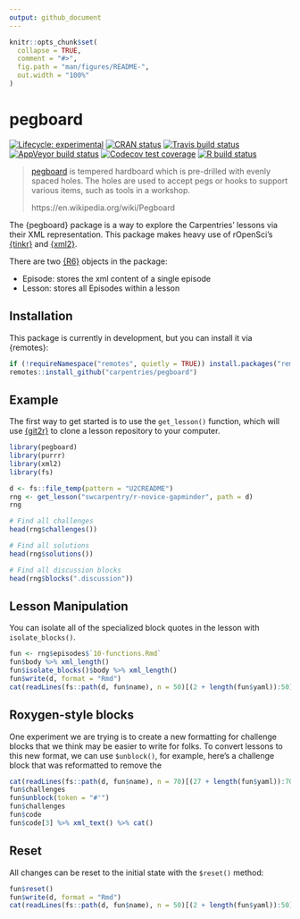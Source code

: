 ```yaml
---
output: github_document
---
```


<!-- README.md is generated from README.Rmd. Please edit that file -->

```r
knitr::opts_chunk$set(
  collapse = TRUE,
  comment = "#>",
  fig.path = "man/figures/README-",
  out.width = "100%"
)
```

# pegboard

<!-- badges: start -->
[![Lifecycle: experimental](https://img.shields.io/badge/lifecycle-experimental-orange.svg)](https://www.tidyverse.org/lifecycle/#experimental)
[![CRAN status](https://www.r-pkg.org/badges/version/pegboard)](https://CRAN.R-project.org/package=pegboard)
[![Travis build status](https://travis-ci.com/carpentries/pegboard.svg?branch=main)](https://travis-ci.com/carpentries/pegboard)
[![AppVeyor build status](https://ci.appveyor.com/api/projects/status/github/carpentries/pegboard?branch=main&svg=true)](https://ci.appveyor.com/project/carpentries/pegboard)
[![Codecov test coverage](https://codecov.io/gh/carpentries/pegboard/branch/main/graph/badge.svg)](https://codecov.io/gh/carpentries/pegboard?branch=main)
[![R build status](https://github.com/carpentries/pegboard/workflows/R-CMD-check/badge.svg)](https://github.com/carpentries/pegboard/actions)
<!-- badges: end -->

> [pegboard] is tempered hardboard which is pre-drilled with evenly spaced
> holes. The holes are used to accept pegs or hooks to support various items,
> such as tools in a workshop.
>
> https://en.wikipedia.org/wiki/Pegboard

The {pegboard} package is a way to explore the Carpentries' lessons via their
XML representation. This package makes heavy use of rOpenSci's [{tinkr}](https://docs.ropensci.org/tinkr/) and [{xml2}](https://cran.r-project.org/package=xml2). 

There are two [{R6}](https://cran.r-project.org/package=R6) objects in the
package:

 - Episode: stores the xml content of a single episode
 - Lesson: stores all Episodes within a lesson

## Installation

This package is currently in development, but you can install it via {remotes}:

``` r
if (!requireNamespace("remotes", quietly = TRUE)) install.packages("remotes")
remotes::install_github("carpentries/pegboard")
```

## Example
 
The first way to get started is to use the `get_lesson()` function, which will
use [{git2r}](https://cran.r-project.org/package=git2r) to clone a lesson 
repository to your computer. 

```r
library(pegboard)
library(purrr)
library(xml2)
library(fs)

d <- fs::file_temp(pattern = "U2CREADME")
rng <- get_lesson("swcarpentry/r-novice-gapminder", path = d)
rng

# Find all challenges
head(rng$challenges())

# Find all solutions
head(rng$solutions())

# Find all discussion blocks
head(rng$blocks(".discussion"))
```

## Lesson Manipulation

You can isolate all of the specialized block quotes in the lesson with
`isolate_blocks()`. 

```r
fun <- rng$episodes$`10-functions.Rmd`
fun$body %>% xml_length()
fun$isolate_blocks()$body %>% xml_length()
fun$write(d, format = "Rmd")
cat(readLines(fs::path(d, fun$name), n = 50)[(2 + length(fun$yaml)):50], sep = "\n")
```

## Roxygen-style blocks

One experiment we are trying is to create a new formatting for challenge blocks
that we think may be easier to write for folks. To convert lessons to this new
format, we can use `$unblock()`, for example, here's a challenge block that 
was reformatted to remove the 

```r
cat(readLines(fs::path(d, fun$name), n = 70)[(27 + length(fun$yaml)):70], sep = "\n")
fun$challenges
fun$unblock(token = "#'")
fun$challenges
fun$code
fun$code[3] %>% xml_text() %>% cat()
```


## Reset

All changes can be reset to the initial state with the `$reset()` method:

```r
fun$reset()
fun$write(d, format = "Rmd")
cat(readLines(fs::path(d, fun$name), n = 50)[(2 + length(fun$yaml)):50], sep = "\n")
```

